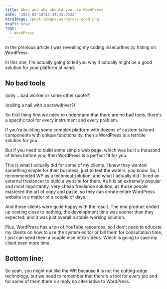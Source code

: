 ```yaml
---
title: When and why should you use WordPress
date: '2023-03-18T15:34:43.052Z'
heroImage: /post-images/wordpress-good.png
draft: true
tags:
  - WordPress
---
```


In the previous article I was revealing my coding insecurities by hating on WordPress.

In this one, I'm actually going to tell you why it actually might be a good solution for your platform at hand.

## No bad tools

(only ...bad worker or some other quote?)

(nailing a nail with a screwdriver?)

So first thing first we need to understand that there are no bad tools, there's a specific tool for every instrument and every problem.

If you're building some complex platform with dozens of custom tailored components with unique functionality, then a WordPress is a terrible solution for you.

But if you need to build some simple web page, which was built a thousand of times before you, then WordPress is a perfect fit for you.

This is what I actually did for some of my clients. I knew they wanted something simple for their business, just to test the waters, you know. So, I recommended WP as a technical solution, and what I actually did I hired an external freelancer to build a website for them. As it is an extremely popular and most importantly, very cheap freelance solution, as those people mastered the art of copy and paste, so they can create entire WordPress website in a matter of a couple of days.

And those clients were quite happy with the result. The end product ended up costing close to nothing, the development time was sooner than they expected, and it was just overall a stable working solution.

Plus, WordPress has a ton of YouTube resources, so I don't need to educate my clients on how to use the system editor or bill them for consultation time, I just can send them a couple nice intro videos. Which is going to save my client even more time.

## Bottom line:

So yeah, you might not like the WP because it is not the cutting-edge technology, but we need to remember that there's a tool for every job and for some of them there's simply no alternative to WordPress.
